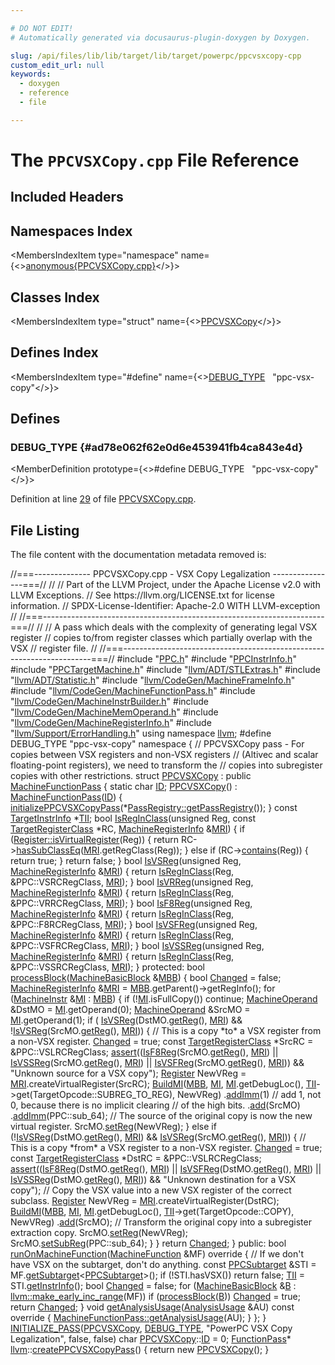 ```yaml
---

# DO NOT EDIT!
# Automatically generated via docusaurus-plugin-doxygen by Doxygen.

slug: /api/files/lib/lib/target/lib/target/powerpc/ppcvsxcopy-cpp
custom_edit_url: null
keywords:
  - doxygen
  - reference
  - file

---
```





# The `PPCVSXCopy.cpp` File Reference

<DoxygenPage pluginConfig={pluginConfig}>



## Included Headers

<IncludesList>
<IncludesListItem
  filePath="PPC.h"
  permalink="/docs/api/files/lib/lib/target/lib/target/powerpc/ppc-h"
  isLocal="true" />
<IncludesListItem
  filePath="PPCInstrInfo.h"
  permalink="/docs/api/files/lib/lib/target/lib/target/powerpc/ppcinstrinfo-h"
  isLocal="true" />
<IncludesListItem
  filePath="PPCTargetMachine.h"
  permalink="/docs/api/files/lib/lib/target/lib/target/powerpc/ppctargetmachine-h"
  isLocal="true" />
<IncludesListItem
  filePath="llvm/ADT/STLExtras.h"
  permalink="/docs/api/files/include/include/llvm/include/llvm/adt/stlextras-h"
  isLocal="true" />
<IncludesListItem
  filePath="llvm/ADT/Statistic.h"
  permalink="/docs/api/files/include/include/llvm/include/llvm/adt/statistic-h"
  isLocal="true" />
<IncludesListItem
  filePath="llvm/CodeGen/MachineFrameInfo.h"
  permalink="/docs/api/files/include/include/llvm/include/llvm/codegen/machineframeinfo-h"
  isLocal="true" />
<IncludesListItem
  filePath="llvm/CodeGen/MachineFunctionPass.h"
  permalink="/docs/api/files/include/include/llvm/include/llvm/codegen/machinefunctionpass-h"
  isLocal="true" />
<IncludesListItem
  filePath="llvm/CodeGen/MachineInstrBuilder.h"
  permalink="/docs/api/files/include/include/llvm/include/llvm/codegen/machineinstrbuilder-h"
  isLocal="true" />
<IncludesListItem
  filePath="llvm/CodeGen/MachineMemOperand.h"
  permalink="/docs/api/files/include/include/llvm/include/llvm/codegen/machinememoperand-h"
  isLocal="true" />
<IncludesListItem
  filePath="llvm/CodeGen/MachineRegisterInfo.h"
  permalink="/docs/api/files/include/include/llvm/include/llvm/codegen/machineregisterinfo-h"
  isLocal="true" />
<IncludesListItem
  filePath="llvm/Support/ErrorHandling.h"
  permalink="/docs/api/files/include/include/llvm/include/llvm/support/errorhandling-h"
  isLocal="true" />
</IncludesList>

## Namespaces Index

<MembersIndex>

<MembersIndexItem
  type="namespace"
  name={<><a href="/docs/api/namespaces/anonymous-ppcvsxcopy-cpp-">anonymous&#123;PPCVSXCopy.cpp&#125;</a></>}>
</MembersIndexItem>

</MembersIndex>

## Classes Index

<MembersIndex>

<MembersIndexItem
  type="struct"
  name={<><a href="/docs/api/structs/anonymous-namespace-ppcvsxcopy-cpp-/ppcvsxcopy">PPCVSXCopy</a></>}>
</MembersIndexItem>

</MembersIndex>

## Defines Index

<MembersIndex>

<MembersIndexItem
  type="#define"
  name={<><a href="#ad78e062f62e0d6e453941fb4ca843e4d">DEBUG&#95;TYPE</a>&nbsp;&nbsp;&nbsp;&quot;ppc-vsx-copy&quot;</>}>
</MembersIndexItem>

</MembersIndex>


<SectionDefinition>

## Defines

### DEBUG&#95;TYPE {#ad78e062f62e0d6e453941fb4ca843e4d}

<MemberDefinition
  prototype={<>#define DEBUG&#95;TYPE&nbsp;&nbsp;&nbsp;&quot;ppc-vsx-copy&quot;</>}>

Definition at line <a href="#l00029">29</a> of file <a href="/docs/api/files/lib/lib/target/lib/target/powerpc/ppcvsxcopy-cpp">PPCVSXCopy.cpp</a>.
</MemberDefinition>

</SectionDefinition>

## File Listing

The file content with the documentation metadata removed is:

<ProgramListing>

<Link id="l00001" /><CodeLine lineNumber="1"><span class="doxyHighlightComment">//===-------------- PPCVSXCopy.cpp - VSX Copy Legalization ----------------===//</span></CodeLine>
<Link id="l00002" /><CodeLine lineNumber="2"><span class="doxyHighlightComment">//</span></CodeLine>
<Link id="l00003" /><CodeLine lineNumber="3"><span class="doxyHighlightComment">// Part of the LLVM Project, under the Apache License v2.0 with LLVM Exceptions.</span></CodeLine>
<Link id="l00004" /><CodeLine lineNumber="4"><span class="doxyHighlightComment">// See https://llvm.org/LICENSE.txt for license information.</span></CodeLine>
<Link id="l00005" /><CodeLine lineNumber="5"><span class="doxyHighlightComment">// SPDX-License-Identifier: Apache-2.0 WITH LLVM-exception</span></CodeLine>
<Link id="l00006" /><CodeLine lineNumber="6"><span class="doxyHighlightComment">//</span></CodeLine>
<Link id="l00007" /><CodeLine lineNumber="7"><span class="doxyHighlightComment">//===----------------------------------------------------------------------===//</span></CodeLine>
<Link id="l00008" /><CodeLine lineNumber="8"><span class="doxyHighlightComment">//</span></CodeLine>
<Link id="l00009" /><CodeLine lineNumber="9"><span class="doxyHighlightComment">// A pass which deals with the complexity of generating legal VSX register</span></CodeLine>
<Link id="l00010" /><CodeLine lineNumber="10"><span class="doxyHighlightComment">// copies to/from register classes which partially overlap with the VSX</span></CodeLine>
<Link id="l00011" /><CodeLine lineNumber="11"><span class="doxyHighlightComment">// register file.</span></CodeLine>
<Link id="l00012" /><CodeLine lineNumber="12"><span class="doxyHighlightComment">//</span></CodeLine>
<Link id="l00013" /><CodeLine lineNumber="13"><span class="doxyHighlightComment">//===----------------------------------------------------------------------===//</span></CodeLine>
<Link id="l00014" /><CodeLine lineNumber="14"></CodeLine>
<Link id="l00015" /><CodeLine lineNumber="15"><span class="doxyHighlightPreprocessor">#include &quot;<a href="/docs/api/files/lib/lib/target/lib/target/powerpc/ppc-h">PPC.h</a>&quot;</span></CodeLine>
<Link id="l00016" /><CodeLine lineNumber="16"><span class="doxyHighlightPreprocessor">#include &quot;<a href="/docs/api/files/lib/lib/target/lib/target/powerpc/ppcinstrinfo-h">PPCInstrInfo.h</a>&quot;</span></CodeLine>
<Link id="l00017" /><CodeLine lineNumber="17"><span class="doxyHighlightPreprocessor">#include &quot;<a href="/docs/api/files/lib/lib/target/lib/target/powerpc/ppctargetmachine-h">PPCTargetMachine.h</a>&quot;</span></CodeLine>
<Link id="l00018" /><CodeLine lineNumber="18"><span class="doxyHighlightPreprocessor">#include &quot;<a href="/docs/api/files/include/include/llvm/include/llvm/adt/stlextras-h">llvm/ADT/STLExtras.h</a>&quot;</span></CodeLine>
<Link id="l00019" /><CodeLine lineNumber="19"><span class="doxyHighlightPreprocessor">#include &quot;<a href="/docs/api/files/include/include/llvm/include/llvm/adt/statistic-h">llvm/ADT/Statistic.h</a>&quot;</span></CodeLine>
<Link id="l00020" /><CodeLine lineNumber="20"><span class="doxyHighlightPreprocessor">#include &quot;<a href="/docs/api/files/include/include/llvm/include/llvm/codegen/machineframeinfo-h">llvm/CodeGen/MachineFrameInfo.h</a>&quot;</span></CodeLine>
<Link id="l00021" /><CodeLine lineNumber="21"><span class="doxyHighlightPreprocessor">#include &quot;<a href="/docs/api/files/include/include/llvm/include/llvm/codegen/machinefunctionpass-h">llvm/CodeGen/MachineFunctionPass.h</a>&quot;</span></CodeLine>
<Link id="l00022" /><CodeLine lineNumber="22"><span class="doxyHighlightPreprocessor">#include &quot;<a href="/docs/api/files/include/include/llvm/include/llvm/codegen/machineinstrbuilder-h">llvm/CodeGen/MachineInstrBuilder.h</a>&quot;</span></CodeLine>
<Link id="l00023" /><CodeLine lineNumber="23"><span class="doxyHighlightPreprocessor">#include &quot;<a href="/docs/api/files/include/include/llvm/include/llvm/codegen/machinememoperand-h">llvm/CodeGen/MachineMemOperand.h</a>&quot;</span></CodeLine>
<Link id="l00024" /><CodeLine lineNumber="24"><span class="doxyHighlightPreprocessor">#include &quot;<a href="/docs/api/files/include/include/llvm/include/llvm/codegen/machineregisterinfo-h">llvm/CodeGen/MachineRegisterInfo.h</a>&quot;</span></CodeLine>
<Link id="l00025" /><CodeLine lineNumber="25"><span class="doxyHighlightPreprocessor">#include &quot;<a href="/docs/api/files/include/include/llvm/include/llvm/support/errorhandling-h">llvm/Support/ErrorHandling.h</a>&quot;</span></CodeLine>
<Link id="l00026" /><CodeLine lineNumber="26"></CodeLine>
<Link id="l00027" /><CodeLine lineNumber="27"><span class="doxyHighlightKeyword">using namespace </span><span class="doxyHighlight"><a href="/docs/api/namespaces/llvm">llvm</a>;</span></CodeLine>
<Link id="l00028" /><CodeLine lineNumber="28"></CodeLine>
<Link id="l00029" /><CodeLine lineNumber="29" lineLink="#ad78e062f62e0d6e453941fb4ca843e4d"><span class="doxyHighlightPreprocessor">#define DEBUG&#95;TYPE &quot;ppc-vsx-copy&quot;</span></CodeLine>
<Link id="l00030" /><CodeLine lineNumber="30"></CodeLine>
<Link id="l00031" /><CodeLine lineNumber="31" lineLink="/docs/api/namespaces/anonymous-ppcvsxcopy-cpp-"><span class="doxyHighlightKeyword">namespace </span><span class="doxyHighlight">&#123;</span></CodeLine>
<Link id="l00032" /><CodeLine lineNumber="32"><span class="doxyHighlight">  </span><span class="doxyHighlightComment">// PPCVSXCopy pass - For copies between VSX registers and non-VSX registers</span></CodeLine>
<Link id="l00033" /><CodeLine lineNumber="33"><span class="doxyHighlight">  </span><span class="doxyHighlightComment">// (Altivec and scalar floating-point registers), we need to transform the</span></CodeLine>
<Link id="l00034" /><CodeLine lineNumber="34"><span class="doxyHighlight">  </span><span class="doxyHighlightComment">// copies into subregister copies with other restrictions.</span></CodeLine>
<Link id="l00035" /><CodeLine lineNumber="35" lineLink="/docs/api/structs/anonymous-namespace-ppcvsxcopy-cpp-/ppcvsxcopy"><span class="doxyHighlight">  </span><span class="doxyHighlightKeyword">struct </span><span class="doxyHighlight"><a href="/docs/api/structs/anonymous-namespace-ppcvsxcopy-cpp-/ppcvsxcopy/#af4362a7da28f6b430385218f2a76567b">PPCVSXCopy</a> : </span><span class="doxyHighlightKeyword">public</span><span class="doxyHighlight"> <a href="/docs/api/classes/llvm/machinefunctionpass/#a29c81d2386f4a727c6d33413807530c8">MachineFunctionPass</a> &#123;</span></CodeLine>
<Link id="l00036" /><CodeLine lineNumber="36" lineLink="/docs/api/structs/anonymous-namespace-ppcvsxcopy-cpp-/ppcvsxcopy/#a2044d4cbcbf6ac9d03293f3617f99787"><span class="doxyHighlight">    </span><span class="doxyHighlightKeyword">static</span><span class="doxyHighlight"> </span><span class="doxyHighlightKeywordType">char</span><span class="doxyHighlight"> <a href="/docs/api/structs/anonymous-namespace-ppcvsxcopy-cpp-/ppcvsxcopy/#a2044d4cbcbf6ac9d03293f3617f99787">ID</a>;</span></CodeLine>
<Link id="l00037" /><CodeLine lineNumber="37" lineLink="/docs/api/structs/anonymous-namespace-ppcvsxcopy-cpp-/ppcvsxcopy/#af4362a7da28f6b430385218f2a76567b"><span class="doxyHighlight">    <a href="/docs/api/structs/anonymous-namespace-ppcvsxcopy-cpp-/ppcvsxcopy/#af4362a7da28f6b430385218f2a76567b">PPCVSXCopy</a>() : <a href="/docs/api/classes/llvm/machinefunctionpass/#a29c81d2386f4a727c6d33413807530c8">MachineFunctionPass</a>(<a href="/docs/api/structs/anonymous-namespace-ppcvsxcopy-cpp-/ppcvsxcopy/#a2044d4cbcbf6ac9d03293f3617f99787">ID</a>) &#123;</span></CodeLine>
<Link id="l00038" /><CodeLine lineNumber="38"><span class="doxyHighlight">      <a href="/docs/api/namespaces/llvm/#a66e9cce72c789661f7779af3a8bd9b55">initializePPCVSXCopyPass</a>(&#42;<a href="/docs/api/classes/llvm/passregistry/#a05a729900b76c89e808c6c3094921b2f">PassRegistry::getPassRegistry</a>());</span></CodeLine>
<Link id="l00039" /><CodeLine lineNumber="39"><span class="doxyHighlight">    &#125;</span></CodeLine>
<Link id="l00040" /><CodeLine lineNumber="40"></CodeLine>
<Link id="l00041" /><CodeLine lineNumber="41" lineLink="/docs/api/structs/anonymous-namespace-ppcvsxcopy-cpp-/ppcvsxcopy/#ae1e4bc588504cd5f570445fa5656bb63"><span class="doxyHighlight">    </span><span class="doxyHighlightKeyword">const</span><span class="doxyHighlight"> <a href="/docs/api/classes/llvm/targetinstrinfo">TargetInstrInfo</a> &#42;<a href="/docs/api/structs/anonymous-namespace-ppcvsxcopy-cpp-/ppcvsxcopy/#ae1e4bc588504cd5f570445fa5656bb63">TII</a>;</span></CodeLine>
<Link id="l00042" /><CodeLine lineNumber="42"></CodeLine>
<Link id="l00043" /><CodeLine lineNumber="43" lineLink="/docs/api/structs/anonymous-namespace-ppcvsxcopy-cpp-/ppcvsxcopy/#a32193820add51ccf1ce4a89b83ea3cc8"><span class="doxyHighlight">    </span><span class="doxyHighlightKeywordType">bool</span><span class="doxyHighlight"> <a href="/docs/api/structs/anonymous-namespace-ppcvsxcopy-cpp-/ppcvsxcopy/#a32193820add51ccf1ce4a89b83ea3cc8">IsRegInClass</a>(</span><span class="doxyHighlightKeywordType">unsigned</span><span class="doxyHighlight"> Reg, </span><span class="doxyHighlightKeyword">const</span><span class="doxyHighlight"> <a href="/docs/api/classes/llvm/targetregisterclass">TargetRegisterClass</a> &#42;RC,</span></CodeLine>
<Link id="l00044" /><CodeLine lineNumber="44"><span class="doxyHighlight">                      <a href="/docs/api/classes/llvm/machineregisterinfo">MachineRegisterInfo</a> &amp;<a href="/docs/api/files/lib/lib/target/lib/target/aarch64/aarch64advsimdscalarpass-cpp/#aacd2ab195054a3e6a74bfbb9d5d571c8">MRI</a>) &#123;</span></CodeLine>
<Link id="l00045" /><CodeLine lineNumber="45"><span class="doxyHighlight">      </span><span class="doxyHighlightKeywordFlow">if</span><span class="doxyHighlight"> (<a href="/docs/api/classes/llvm/register/#ac6bf744f357352cde7578931007c0b6f">Register::isVirtualRegister</a>(Reg)) &#123;</span></CodeLine>
<Link id="l00046" /><CodeLine lineNumber="46"><span class="doxyHighlight">        </span><span class="doxyHighlightKeywordFlow">return</span><span class="doxyHighlight"> RC-&gt;<a href="/docs/api/classes/llvm/targetregisterclass/#a8ea8ce186fc4a70ad542e74d015d84ed">hasSubClassEq</a>(<a href="/docs/api/files/lib/lib/target/lib/target/aarch64/aarch64advsimdscalarpass-cpp/#aacd2ab195054a3e6a74bfbb9d5d571c8">MRI</a>.getRegClass(Reg));</span></CodeLine>
<Link id="l00047" /><CodeLine lineNumber="47"><span class="doxyHighlight">      &#125; </span><span class="doxyHighlightKeywordFlow">else</span><span class="doxyHighlight"> </span><span class="doxyHighlightKeywordFlow">if</span><span class="doxyHighlight"> (RC-&gt;<a href="/docs/api/classes/llvm/targetregisterclass/#a60b6974966381f08079722f2258a0039">contains</a>(Reg)) &#123;</span></CodeLine>
<Link id="l00048" /><CodeLine lineNumber="48"><span class="doxyHighlight">        </span><span class="doxyHighlightKeywordFlow">return</span><span class="doxyHighlight"> </span><span class="doxyHighlightKeyword">true</span><span class="doxyHighlight">;</span></CodeLine>
<Link id="l00049" /><CodeLine lineNumber="49"><span class="doxyHighlight">      &#125;</span></CodeLine>
<Link id="l00050" /><CodeLine lineNumber="50"></CodeLine>
<Link id="l00051" /><CodeLine lineNumber="51"><span class="doxyHighlight">      </span><span class="doxyHighlightKeywordFlow">return</span><span class="doxyHighlight"> </span><span class="doxyHighlightKeyword">false</span><span class="doxyHighlight">;</span></CodeLine>
<Link id="l00052" /><CodeLine lineNumber="52"><span class="doxyHighlight">    &#125;</span></CodeLine>
<Link id="l00053" /><CodeLine lineNumber="53"></CodeLine>
<Link id="l00054" /><CodeLine lineNumber="54" lineLink="/docs/api/structs/anonymous-namespace-ppcvsxcopy-cpp-/ppcvsxcopy/#a33c1dc7ce18c86fe64ff683247868953"><span class="doxyHighlight">    </span><span class="doxyHighlightKeywordType">bool</span><span class="doxyHighlight"> <a href="/docs/api/structs/anonymous-namespace-ppcvsxcopy-cpp-/ppcvsxcopy/#a33c1dc7ce18c86fe64ff683247868953">IsVSReg</a>(</span><span class="doxyHighlightKeywordType">unsigned</span><span class="doxyHighlight"> Reg, <a href="/docs/api/classes/llvm/machineregisterinfo">MachineRegisterInfo</a> &amp;<a href="/docs/api/files/lib/lib/target/lib/target/aarch64/aarch64advsimdscalarpass-cpp/#aacd2ab195054a3e6a74bfbb9d5d571c8">MRI</a>) &#123;</span></CodeLine>
<Link id="l00055" /><CodeLine lineNumber="55"><span class="doxyHighlight">      </span><span class="doxyHighlightKeywordFlow">return</span><span class="doxyHighlight"> <a href="/docs/api/structs/anonymous-namespace-ppcvsxcopy-cpp-/ppcvsxcopy/#a32193820add51ccf1ce4a89b83ea3cc8">IsRegInClass</a>(Reg, &amp;PPC::VSRCRegClass, <a href="/docs/api/files/lib/lib/target/lib/target/aarch64/aarch64advsimdscalarpass-cpp/#aacd2ab195054a3e6a74bfbb9d5d571c8">MRI</a>);</span></CodeLine>
<Link id="l00056" /><CodeLine lineNumber="56"><span class="doxyHighlight">    &#125;</span></CodeLine>
<Link id="l00057" /><CodeLine lineNumber="57"></CodeLine>
<Link id="l00058" /><CodeLine lineNumber="58" lineLink="/docs/api/structs/anonymous-namespace-ppcvsxcopy-cpp-/ppcvsxcopy/#a63ba600d2045ab5d8f0549b9466e60ec"><span class="doxyHighlight">    </span><span class="doxyHighlightKeywordType">bool</span><span class="doxyHighlight"> <a href="/docs/api/structs/anonymous-namespace-ppcvsxcopy-cpp-/ppcvsxcopy/#a63ba600d2045ab5d8f0549b9466e60ec">IsVRReg</a>(</span><span class="doxyHighlightKeywordType">unsigned</span><span class="doxyHighlight"> Reg, <a href="/docs/api/classes/llvm/machineregisterinfo">MachineRegisterInfo</a> &amp;<a href="/docs/api/files/lib/lib/target/lib/target/aarch64/aarch64advsimdscalarpass-cpp/#aacd2ab195054a3e6a74bfbb9d5d571c8">MRI</a>) &#123;</span></CodeLine>
<Link id="l00059" /><CodeLine lineNumber="59"><span class="doxyHighlight">      </span><span class="doxyHighlightKeywordFlow">return</span><span class="doxyHighlight"> <a href="/docs/api/structs/anonymous-namespace-ppcvsxcopy-cpp-/ppcvsxcopy/#a32193820add51ccf1ce4a89b83ea3cc8">IsRegInClass</a>(Reg, &amp;PPC::VRRCRegClass, <a href="/docs/api/files/lib/lib/target/lib/target/aarch64/aarch64advsimdscalarpass-cpp/#aacd2ab195054a3e6a74bfbb9d5d571c8">MRI</a>);</span></CodeLine>
<Link id="l00060" /><CodeLine lineNumber="60"><span class="doxyHighlight">    &#125;</span></CodeLine>
<Link id="l00061" /><CodeLine lineNumber="61"></CodeLine>
<Link id="l00062" /><CodeLine lineNumber="62" lineLink="/docs/api/structs/anonymous-namespace-ppcvsxcopy-cpp-/ppcvsxcopy/#a11f70483ae0c955ceebba64f645cbdc0"><span class="doxyHighlight">    </span><span class="doxyHighlightKeywordType">bool</span><span class="doxyHighlight"> <a href="/docs/api/structs/anonymous-namespace-ppcvsxcopy-cpp-/ppcvsxcopy/#a11f70483ae0c955ceebba64f645cbdc0">IsF8Reg</a>(</span><span class="doxyHighlightKeywordType">unsigned</span><span class="doxyHighlight"> Reg, <a href="/docs/api/classes/llvm/machineregisterinfo">MachineRegisterInfo</a> &amp;<a href="/docs/api/files/lib/lib/target/lib/target/aarch64/aarch64advsimdscalarpass-cpp/#aacd2ab195054a3e6a74bfbb9d5d571c8">MRI</a>) &#123;</span></CodeLine>
<Link id="l00063" /><CodeLine lineNumber="63"><span class="doxyHighlight">      </span><span class="doxyHighlightKeywordFlow">return</span><span class="doxyHighlight"> <a href="/docs/api/structs/anonymous-namespace-ppcvsxcopy-cpp-/ppcvsxcopy/#a32193820add51ccf1ce4a89b83ea3cc8">IsRegInClass</a>(Reg, &amp;PPC::F8RCRegClass, <a href="/docs/api/files/lib/lib/target/lib/target/aarch64/aarch64advsimdscalarpass-cpp/#aacd2ab195054a3e6a74bfbb9d5d571c8">MRI</a>);</span></CodeLine>
<Link id="l00064" /><CodeLine lineNumber="64"><span class="doxyHighlight">    &#125;</span></CodeLine>
<Link id="l00065" /><CodeLine lineNumber="65"></CodeLine>
<Link id="l00066" /><CodeLine lineNumber="66" lineLink="/docs/api/structs/anonymous-namespace-ppcvsxcopy-cpp-/ppcvsxcopy/#a972caccb154c9933be4d5bbd1aab9fbe"><span class="doxyHighlight">    </span><span class="doxyHighlightKeywordType">bool</span><span class="doxyHighlight"> <a href="/docs/api/structs/anonymous-namespace-ppcvsxcopy-cpp-/ppcvsxcopy/#a972caccb154c9933be4d5bbd1aab9fbe">IsVSFReg</a>(</span><span class="doxyHighlightKeywordType">unsigned</span><span class="doxyHighlight"> Reg, <a href="/docs/api/classes/llvm/machineregisterinfo">MachineRegisterInfo</a> &amp;<a href="/docs/api/files/lib/lib/target/lib/target/aarch64/aarch64advsimdscalarpass-cpp/#aacd2ab195054a3e6a74bfbb9d5d571c8">MRI</a>) &#123;</span></CodeLine>
<Link id="l00067" /><CodeLine lineNumber="67"><span class="doxyHighlight">      </span><span class="doxyHighlightKeywordFlow">return</span><span class="doxyHighlight"> <a href="/docs/api/structs/anonymous-namespace-ppcvsxcopy-cpp-/ppcvsxcopy/#a32193820add51ccf1ce4a89b83ea3cc8">IsRegInClass</a>(Reg, &amp;PPC::VSFRCRegClass, <a href="/docs/api/files/lib/lib/target/lib/target/aarch64/aarch64advsimdscalarpass-cpp/#aacd2ab195054a3e6a74bfbb9d5d571c8">MRI</a>);</span></CodeLine>
<Link id="l00068" /><CodeLine lineNumber="68"><span class="doxyHighlight">    &#125;</span></CodeLine>
<Link id="l00069" /><CodeLine lineNumber="69"></CodeLine>
<Link id="l00070" /><CodeLine lineNumber="70" lineLink="/docs/api/structs/anonymous-namespace-ppcvsxcopy-cpp-/ppcvsxcopy/#ab171a6be789d131d2079eb63f2715e2d"><span class="doxyHighlight">    </span><span class="doxyHighlightKeywordType">bool</span><span class="doxyHighlight"> <a href="/docs/api/structs/anonymous-namespace-ppcvsxcopy-cpp-/ppcvsxcopy/#ab171a6be789d131d2079eb63f2715e2d">IsVSSReg</a>(</span><span class="doxyHighlightKeywordType">unsigned</span><span class="doxyHighlight"> Reg, <a href="/docs/api/classes/llvm/machineregisterinfo">MachineRegisterInfo</a> &amp;<a href="/docs/api/files/lib/lib/target/lib/target/aarch64/aarch64advsimdscalarpass-cpp/#aacd2ab195054a3e6a74bfbb9d5d571c8">MRI</a>) &#123;</span></CodeLine>
<Link id="l00071" /><CodeLine lineNumber="71"><span class="doxyHighlight">      </span><span class="doxyHighlightKeywordFlow">return</span><span class="doxyHighlight"> <a href="/docs/api/structs/anonymous-namespace-ppcvsxcopy-cpp-/ppcvsxcopy/#a32193820add51ccf1ce4a89b83ea3cc8">IsRegInClass</a>(Reg, &amp;PPC::VSSRCRegClass, <a href="/docs/api/files/lib/lib/target/lib/target/aarch64/aarch64advsimdscalarpass-cpp/#aacd2ab195054a3e6a74bfbb9d5d571c8">MRI</a>);</span></CodeLine>
<Link id="l00072" /><CodeLine lineNumber="72"><span class="doxyHighlight">    &#125;</span></CodeLine>
<Link id="l00073" /><CodeLine lineNumber="73"></CodeLine>
<Link id="l00074" /><CodeLine lineNumber="74"><span class="doxyHighlightKeyword">protected</span><span class="doxyHighlight">:</span></CodeLine>
<Link id="l00075" /><CodeLine lineNumber="75" lineLink="/docs/api/structs/anonymous-namespace-ppcvsxcopy-cpp-/ppcvsxcopy/#a83cbf55cc29b8e364bc11d81165caaed"><span class="doxyHighlight">    </span><span class="doxyHighlightKeywordType">bool</span><span class="doxyHighlight"> <a href="/docs/api/structs/anonymous-namespace-ppcvsxcopy-cpp-/ppcvsxcopy/#a83cbf55cc29b8e364bc11d81165caaed">processBlock</a>(<a href="/docs/api/classes/llvm/machinebasicblock">MachineBasicBlock</a> &amp;<a href="/docs/api/files/lib/lib/target/lib/target/arm/armslshardening-cpp/#a5958512eae2979bd2eb383977996a600">MBB</a>) &#123;</span></CodeLine>
<Link id="l00076" /><CodeLine lineNumber="76"><span class="doxyHighlight">      </span><span class="doxyHighlightKeywordType">bool</span><span class="doxyHighlight"> <a href="/docs/api/groups/arcopt/#gaa57b1a4e6a1c79233913139635169cf1">Changed</a> = </span><span class="doxyHighlightKeyword">false</span><span class="doxyHighlight">;</span></CodeLine>
<Link id="l00077" /><CodeLine lineNumber="77"></CodeLine>
<Link id="l00078" /><CodeLine lineNumber="78"><span class="doxyHighlight">      <a href="/docs/api/classes/llvm/machineregisterinfo">MachineRegisterInfo</a> &amp;<a href="/docs/api/files/lib/lib/target/lib/target/aarch64/aarch64advsimdscalarpass-cpp/#aacd2ab195054a3e6a74bfbb9d5d571c8">MRI</a> = <a href="/docs/api/files/lib/lib/target/lib/target/arm/armslshardening-cpp/#a5958512eae2979bd2eb383977996a600">MBB</a>.getParent()-&gt;getRegInfo();</span></CodeLine>
<Link id="l00079" /><CodeLine lineNumber="79"><span class="doxyHighlight">      </span><span class="doxyHighlightKeywordFlow">for</span><span class="doxyHighlight"> (<a href="/docs/api/classes/llvm/machineinstr">MachineInstr</a> &amp;<a href="/docs/api/files/lib/lib/codegen/lib/codegen/globalisel/irtranslator-cpp/#abe44dfdea65b4f7e11e0a608ab708b76">MI</a> : <a href="/docs/api/files/lib/lib/target/lib/target/arm/armslshardening-cpp/#a5958512eae2979bd2eb383977996a600">MBB</a>) &#123;</span></CodeLine>
<Link id="l00080" /><CodeLine lineNumber="80"><span class="doxyHighlight">        </span><span class="doxyHighlightKeywordFlow">if</span><span class="doxyHighlight"> (!<a href="/docs/api/files/lib/lib/codegen/lib/codegen/globalisel/irtranslator-cpp/#abe44dfdea65b4f7e11e0a608ab708b76">MI</a>.isFullCopy())</span></CodeLine>
<Link id="l00081" /><CodeLine lineNumber="81"><span class="doxyHighlight">          </span><span class="doxyHighlightKeywordFlow">continue</span><span class="doxyHighlight">;</span></CodeLine>
<Link id="l00082" /><CodeLine lineNumber="82"></CodeLine>
<Link id="l00083" /><CodeLine lineNumber="83"><span class="doxyHighlight">        <a href="/docs/api/classes/llvm/machineoperand">MachineOperand</a> &amp;DstMO = <a href="/docs/api/files/lib/lib/codegen/lib/codegen/globalisel/irtranslator-cpp/#abe44dfdea65b4f7e11e0a608ab708b76">MI</a>.getOperand(0);</span></CodeLine>
<Link id="l00084" /><CodeLine lineNumber="84"><span class="doxyHighlight">        <a href="/docs/api/classes/llvm/machineoperand">MachineOperand</a> &amp;SrcMO = <a href="/docs/api/files/lib/lib/codegen/lib/codegen/globalisel/irtranslator-cpp/#abe44dfdea65b4f7e11e0a608ab708b76">MI</a>.getOperand(1);</span></CodeLine>
<Link id="l00085" /><CodeLine lineNumber="85"></CodeLine>
<Link id="l00086" /><CodeLine lineNumber="86"><span class="doxyHighlight">        </span><span class="doxyHighlightKeywordFlow">if</span><span class="doxyHighlight"> ( <a href="/docs/api/structs/anonymous-namespace-ppcvsxcopy-cpp-/ppcvsxcopy/#a33c1dc7ce18c86fe64ff683247868953">IsVSReg</a>(DstMO.<a href="/docs/api/classes/llvm/machineoperand/#ac0035d7c1c860501c877c20e6e93297b">getReg</a>(), <a href="/docs/api/files/lib/lib/target/lib/target/aarch64/aarch64advsimdscalarpass-cpp/#aacd2ab195054a3e6a74bfbb9d5d571c8">MRI</a>) &amp;&amp;</span></CodeLine>
<Link id="l00087" /><CodeLine lineNumber="87"><span class="doxyHighlight">            !<a href="/docs/api/structs/anonymous-namespace-ppcvsxcopy-cpp-/ppcvsxcopy/#a33c1dc7ce18c86fe64ff683247868953">IsVSReg</a>(SrcMO.<a href="/docs/api/classes/llvm/machineoperand/#ac0035d7c1c860501c877c20e6e93297b">getReg</a>(), <a href="/docs/api/files/lib/lib/target/lib/target/aarch64/aarch64advsimdscalarpass-cpp/#aacd2ab195054a3e6a74bfbb9d5d571c8">MRI</a>)) &#123;</span></CodeLine>
<Link id="l00088" /><CodeLine lineNumber="88"><span class="doxyHighlight">          </span><span class="doxyHighlightComment">// This is a copy &#42;to&#42; a VSX register from a non-VSX register.</span></CodeLine>
<Link id="l00089" /><CodeLine lineNumber="89"><span class="doxyHighlight">          <a href="/docs/api/groups/arcopt/#gaa57b1a4e6a1c79233913139635169cf1">Changed</a> = </span><span class="doxyHighlightKeyword">true</span><span class="doxyHighlight">;</span></CodeLine>
<Link id="l00090" /><CodeLine lineNumber="90"></CodeLine>
<Link id="l00091" /><CodeLine lineNumber="91"><span class="doxyHighlight">          </span><span class="doxyHighlightKeyword">const</span><span class="doxyHighlight"> <a href="/docs/api/classes/llvm/targetregisterclass">TargetRegisterClass</a> &#42;SrcRC = &amp;PPC::VSLRCRegClass;</span></CodeLine>
<Link id="l00092" /><CodeLine lineNumber="92"><span class="doxyHighlight">          <a href="/docs/api/files/lib/lib/target/lib/target/amdgpu/silowercontrolflow-cpp/#a4868c5d81c5ccc98c47aeab6244346a0">assert</a>((<a href="/docs/api/structs/anonymous-namespace-ppcvsxcopy-cpp-/ppcvsxcopy/#a11f70483ae0c955ceebba64f645cbdc0">IsF8Reg</a>(SrcMO.<a href="/docs/api/classes/llvm/machineoperand/#ac0035d7c1c860501c877c20e6e93297b">getReg</a>(), <a href="/docs/api/files/lib/lib/target/lib/target/aarch64/aarch64advsimdscalarpass-cpp/#aacd2ab195054a3e6a74bfbb9d5d571c8">MRI</a>) ||</span></CodeLine>
<Link id="l00093" /><CodeLine lineNumber="93"><span class="doxyHighlight">                  <a href="/docs/api/structs/anonymous-namespace-ppcvsxcopy-cpp-/ppcvsxcopy/#ab171a6be789d131d2079eb63f2715e2d">IsVSSReg</a>(SrcMO.<a href="/docs/api/classes/llvm/machineoperand/#ac0035d7c1c860501c877c20e6e93297b">getReg</a>(), <a href="/docs/api/files/lib/lib/target/lib/target/aarch64/aarch64advsimdscalarpass-cpp/#aacd2ab195054a3e6a74bfbb9d5d571c8">MRI</a>) ||</span></CodeLine>
<Link id="l00094" /><CodeLine lineNumber="94"><span class="doxyHighlight">                  <a href="/docs/api/structs/anonymous-namespace-ppcvsxcopy-cpp-/ppcvsxcopy/#a972caccb154c9933be4d5bbd1aab9fbe">IsVSFReg</a>(SrcMO.<a href="/docs/api/classes/llvm/machineoperand/#ac0035d7c1c860501c877c20e6e93297b">getReg</a>(), <a href="/docs/api/files/lib/lib/target/lib/target/aarch64/aarch64advsimdscalarpass-cpp/#aacd2ab195054a3e6a74bfbb9d5d571c8">MRI</a>)) &amp;&amp;</span></CodeLine>
<Link id="l00095" /><CodeLine lineNumber="95"><span class="doxyHighlight">                 </span><span class="doxyHighlightStringLiteral">&quot;Unknown source for a VSX copy&quot;</span><span class="doxyHighlight">);</span></CodeLine>
<Link id="l00096" /><CodeLine lineNumber="96"></CodeLine>
<Link id="l00097" /><CodeLine lineNumber="97"><span class="doxyHighlight">          <a href="/docs/api/classes/llvm/register">Register</a> NewVReg = <a href="/docs/api/files/lib/lib/target/lib/target/aarch64/aarch64advsimdscalarpass-cpp/#aacd2ab195054a3e6a74bfbb9d5d571c8">MRI</a>.createVirtualRegister(SrcRC);</span></CodeLine>
<Link id="l00098" /><CodeLine lineNumber="98"><span class="doxyHighlight">          <a href="/docs/api/namespaces/llvm/#a17e04afcf0c5efeb0eb6a9a45287b5e4">BuildMI</a>(<a href="/docs/api/files/lib/lib/target/lib/target/arm/armslshardening-cpp/#a5958512eae2979bd2eb383977996a600">MBB</a>, <a href="/docs/api/files/lib/lib/codegen/lib/codegen/globalisel/irtranslator-cpp/#abe44dfdea65b4f7e11e0a608ab708b76">MI</a>, <a href="/docs/api/files/lib/lib/codegen/lib/codegen/globalisel/irtranslator-cpp/#abe44dfdea65b4f7e11e0a608ab708b76">MI</a>.getDebugLoc(),</span></CodeLine>
<Link id="l00099" /><CodeLine lineNumber="99"><span class="doxyHighlight">                  <a href="/docs/api/structs/anonymous-namespace-ppcvsxcopy-cpp-/ppcvsxcopy/#ae1e4bc588504cd5f570445fa5656bb63">TII</a>-&gt;get(TargetOpcode::SUBREG&#95;TO&#95;REG), NewVReg)</span></CodeLine>
<Link id="l00100" /><CodeLine lineNumber="100"><span class="doxyHighlight">              .<a href="/docs/api/classes/llvm/machineinstrbuilder/#a6c1f959947905135c7dd215b64957654">addImm</a>(1) </span><span class="doxyHighlightComment">// add 1, not 0, because there is no implicit clearing</span></CodeLine>
<Link id="l00101" /><CodeLine lineNumber="101"><span class="doxyHighlight">                         </span><span class="doxyHighlightComment">// of the high bits.</span></CodeLine>
<Link id="l00102" /><CodeLine lineNumber="102"><span class="doxyHighlight">              .<a href="/docs/api/classes/llvm/machineinstrbuilder/#a713eab58694282971c413a0d6de5975c">add</a>(SrcMO)</span></CodeLine>
<Link id="l00103" /><CodeLine lineNumber="103"><span class="doxyHighlight">              .<a href="/docs/api/classes/llvm/machineinstrbuilder/#a6c1f959947905135c7dd215b64957654">addImm</a>(PPC::sub&#95;64);</span></CodeLine>
<Link id="l00104" /><CodeLine lineNumber="104"></CodeLine>
<Link id="l00105" /><CodeLine lineNumber="105"><span class="doxyHighlight">          </span><span class="doxyHighlightComment">// The source of the original copy is now the new virtual register.</span></CodeLine>
<Link id="l00106" /><CodeLine lineNumber="106"><span class="doxyHighlight">          SrcMO.<a href="/docs/api/classes/llvm/machineoperand/#a682ba82f42f7903d0000ffbb13ea3b57">setReg</a>(NewVReg);</span></CodeLine>
<Link id="l00107" /><CodeLine lineNumber="107"><span class="doxyHighlight">        &#125; </span><span class="doxyHighlightKeywordFlow">else</span><span class="doxyHighlight"> </span><span class="doxyHighlightKeywordFlow">if</span><span class="doxyHighlight"> (!<a href="/docs/api/structs/anonymous-namespace-ppcvsxcopy-cpp-/ppcvsxcopy/#a33c1dc7ce18c86fe64ff683247868953">IsVSReg</a>(DstMO.<a href="/docs/api/classes/llvm/machineoperand/#ac0035d7c1c860501c877c20e6e93297b">getReg</a>(), <a href="/docs/api/files/lib/lib/target/lib/target/aarch64/aarch64advsimdscalarpass-cpp/#aacd2ab195054a3e6a74bfbb9d5d571c8">MRI</a>) &amp;&amp;</span></CodeLine>
<Link id="l00108" /><CodeLine lineNumber="108"><span class="doxyHighlight">                    <a href="/docs/api/structs/anonymous-namespace-ppcvsxcopy-cpp-/ppcvsxcopy/#a33c1dc7ce18c86fe64ff683247868953">IsVSReg</a>(SrcMO.<a href="/docs/api/classes/llvm/machineoperand/#ac0035d7c1c860501c877c20e6e93297b">getReg</a>(), <a href="/docs/api/files/lib/lib/target/lib/target/aarch64/aarch64advsimdscalarpass-cpp/#aacd2ab195054a3e6a74bfbb9d5d571c8">MRI</a>)) &#123;</span></CodeLine>
<Link id="l00109" /><CodeLine lineNumber="109"><span class="doxyHighlight">          </span><span class="doxyHighlightComment">// This is a copy &#42;from&#42; a VSX register to a non-VSX register.</span></CodeLine>
<Link id="l00110" /><CodeLine lineNumber="110"><span class="doxyHighlight">          <a href="/docs/api/groups/arcopt/#gaa57b1a4e6a1c79233913139635169cf1">Changed</a> = </span><span class="doxyHighlightKeyword">true</span><span class="doxyHighlight">;</span></CodeLine>
<Link id="l00111" /><CodeLine lineNumber="111"></CodeLine>
<Link id="l00112" /><CodeLine lineNumber="112"><span class="doxyHighlight">          </span><span class="doxyHighlightKeyword">const</span><span class="doxyHighlight"> <a href="/docs/api/classes/llvm/targetregisterclass">TargetRegisterClass</a> &#42;DstRC = &amp;PPC::VSLRCRegClass;</span></CodeLine>
<Link id="l00113" /><CodeLine lineNumber="113"><span class="doxyHighlight">          <a href="/docs/api/files/lib/lib/target/lib/target/amdgpu/silowercontrolflow-cpp/#a4868c5d81c5ccc98c47aeab6244346a0">assert</a>((<a href="/docs/api/structs/anonymous-namespace-ppcvsxcopy-cpp-/ppcvsxcopy/#a11f70483ae0c955ceebba64f645cbdc0">IsF8Reg</a>(DstMO.<a href="/docs/api/classes/llvm/machineoperand/#ac0035d7c1c860501c877c20e6e93297b">getReg</a>(), <a href="/docs/api/files/lib/lib/target/lib/target/aarch64/aarch64advsimdscalarpass-cpp/#aacd2ab195054a3e6a74bfbb9d5d571c8">MRI</a>) ||</span></CodeLine>
<Link id="l00114" /><CodeLine lineNumber="114"><span class="doxyHighlight">                  <a href="/docs/api/structs/anonymous-namespace-ppcvsxcopy-cpp-/ppcvsxcopy/#a972caccb154c9933be4d5bbd1aab9fbe">IsVSFReg</a>(DstMO.<a href="/docs/api/classes/llvm/machineoperand/#ac0035d7c1c860501c877c20e6e93297b">getReg</a>(), <a href="/docs/api/files/lib/lib/target/lib/target/aarch64/aarch64advsimdscalarpass-cpp/#aacd2ab195054a3e6a74bfbb9d5d571c8">MRI</a>) ||</span></CodeLine>
<Link id="l00115" /><CodeLine lineNumber="115"><span class="doxyHighlight">                  <a href="/docs/api/structs/anonymous-namespace-ppcvsxcopy-cpp-/ppcvsxcopy/#ab171a6be789d131d2079eb63f2715e2d">IsVSSReg</a>(DstMO.<a href="/docs/api/classes/llvm/machineoperand/#ac0035d7c1c860501c877c20e6e93297b">getReg</a>(), <a href="/docs/api/files/lib/lib/target/lib/target/aarch64/aarch64advsimdscalarpass-cpp/#aacd2ab195054a3e6a74bfbb9d5d571c8">MRI</a>)) &amp;&amp;</span></CodeLine>
<Link id="l00116" /><CodeLine lineNumber="116"><span class="doxyHighlight">                 </span><span class="doxyHighlightStringLiteral">&quot;Unknown destination for a VSX copy&quot;</span><span class="doxyHighlight">);</span></CodeLine>
<Link id="l00117" /><CodeLine lineNumber="117"></CodeLine>
<Link id="l00118" /><CodeLine lineNumber="118"><span class="doxyHighlight">          </span><span class="doxyHighlightComment">// Copy the VSX value into a new VSX register of the correct subclass.</span></CodeLine>
<Link id="l00119" /><CodeLine lineNumber="119"><span class="doxyHighlight">          <a href="/docs/api/classes/llvm/register">Register</a> NewVReg = <a href="/docs/api/files/lib/lib/target/lib/target/aarch64/aarch64advsimdscalarpass-cpp/#aacd2ab195054a3e6a74bfbb9d5d571c8">MRI</a>.createVirtualRegister(DstRC);</span></CodeLine>
<Link id="l00120" /><CodeLine lineNumber="120"><span class="doxyHighlight">          <a href="/docs/api/namespaces/llvm/#a17e04afcf0c5efeb0eb6a9a45287b5e4">BuildMI</a>(<a href="/docs/api/files/lib/lib/target/lib/target/arm/armslshardening-cpp/#a5958512eae2979bd2eb383977996a600">MBB</a>, <a href="/docs/api/files/lib/lib/codegen/lib/codegen/globalisel/irtranslator-cpp/#abe44dfdea65b4f7e11e0a608ab708b76">MI</a>, <a href="/docs/api/files/lib/lib/codegen/lib/codegen/globalisel/irtranslator-cpp/#abe44dfdea65b4f7e11e0a608ab708b76">MI</a>.getDebugLoc(), <a href="/docs/api/structs/anonymous-namespace-ppcvsxcopy-cpp-/ppcvsxcopy/#ae1e4bc588504cd5f570445fa5656bb63">TII</a>-&gt;get(TargetOpcode::COPY),</span></CodeLine>
<Link id="l00121" /><CodeLine lineNumber="121"><span class="doxyHighlight">                  NewVReg)</span></CodeLine>
<Link id="l00122" /><CodeLine lineNumber="122"><span class="doxyHighlight">              .<a href="/docs/api/classes/llvm/machineinstrbuilder/#a713eab58694282971c413a0d6de5975c">add</a>(SrcMO);</span></CodeLine>
<Link id="l00123" /><CodeLine lineNumber="123"></CodeLine>
<Link id="l00124" /><CodeLine lineNumber="124"><span class="doxyHighlight">          </span><span class="doxyHighlightComment">// Transform the original copy into a subregister extraction copy.</span></CodeLine>
<Link id="l00125" /><CodeLine lineNumber="125"><span class="doxyHighlight">          SrcMO.<a href="/docs/api/classes/llvm/machineoperand/#a682ba82f42f7903d0000ffbb13ea3b57">setReg</a>(NewVReg);</span></CodeLine>
<Link id="l00126" /><CodeLine lineNumber="126"><span class="doxyHighlight">          SrcMO.<a href="/docs/api/classes/llvm/machineoperand/#a001d31fcea92be51d2999826b806606f">setSubReg</a>(PPC::sub&#95;64);</span></CodeLine>
<Link id="l00127" /><CodeLine lineNumber="127"><span class="doxyHighlight">        &#125;</span></CodeLine>
<Link id="l00128" /><CodeLine lineNumber="128"><span class="doxyHighlight">      &#125;</span></CodeLine>
<Link id="l00129" /><CodeLine lineNumber="129"></CodeLine>
<Link id="l00130" /><CodeLine lineNumber="130"><span class="doxyHighlight">      </span><span class="doxyHighlightKeywordFlow">return</span><span class="doxyHighlight"> <a href="/docs/api/groups/arcopt/#gaa57b1a4e6a1c79233913139635169cf1">Changed</a>;</span></CodeLine>
<Link id="l00131" /><CodeLine lineNumber="131"><span class="doxyHighlight">    &#125;</span></CodeLine>
<Link id="l00132" /><CodeLine lineNumber="132"></CodeLine>
<Link id="l00133" /><CodeLine lineNumber="133"><span class="doxyHighlightKeyword">public</span><span class="doxyHighlight">:</span></CodeLine>
<Link id="l00134" /><CodeLine lineNumber="134" lineLink="/docs/api/structs/anonymous-namespace-ppcvsxcopy-cpp-/ppcvsxcopy/#a50947d09cf680568c73cf95de9f8cafe"><span class="doxyHighlight">    </span><span class="doxyHighlightKeywordType">bool</span><span class="doxyHighlight"> <a href="/docs/api/structs/anonymous-namespace-ppcvsxcopy-cpp-/ppcvsxcopy/#a50947d09cf680568c73cf95de9f8cafe">runOnMachineFunction</a>(<a href="/docs/api/classes/llvm/machinefunction">MachineFunction</a> &amp;MF)</span><span class="doxyHighlightKeyword"> override </span><span class="doxyHighlight">&#123;</span></CodeLine>
<Link id="l00135" /><CodeLine lineNumber="135"><span class="doxyHighlight">      </span><span class="doxyHighlightComment">// If we don&#39;t have VSX on the subtarget, don&#39;t do anything.</span></CodeLine>
<Link id="l00136" /><CodeLine lineNumber="136"><span class="doxyHighlight">      </span><span class="doxyHighlightKeyword">const</span><span class="doxyHighlight"> <a href="/docs/api/classes/llvm/ppcsubtarget">PPCSubtarget</a> &amp;STI = MF.<a href="/docs/api/classes/llvm/machinefunction/#a3825368aca2bc1550d173660df4da6a6">getSubtarget</a>&lt;<a href="/docs/api/classes/llvm/ppcsubtarget">PPCSubtarget</a>&gt;();</span></CodeLine>
<Link id="l00137" /><CodeLine lineNumber="137"><span class="doxyHighlight">      </span><span class="doxyHighlightKeywordFlow">if</span><span class="doxyHighlight"> (!STI.hasVSX())</span></CodeLine>
<Link id="l00138" /><CodeLine lineNumber="138"><span class="doxyHighlight">        </span><span class="doxyHighlightKeywordFlow">return</span><span class="doxyHighlight"> </span><span class="doxyHighlightKeyword">false</span><span class="doxyHighlight">;</span></CodeLine>
<Link id="l00139" /><CodeLine lineNumber="139"><span class="doxyHighlight">      <a href="/docs/api/structs/anonymous-namespace-ppcvsxcopy-cpp-/ppcvsxcopy/#ae1e4bc588504cd5f570445fa5656bb63">TII</a> = STI.<a href="/docs/api/classes/llvm/ppcsubtarget/#a8d4c954967e0e3b24114ed438446cf22">getInstrInfo</a>();</span></CodeLine>
<Link id="l00140" /><CodeLine lineNumber="140"></CodeLine>
<Link id="l00141" /><CodeLine lineNumber="141"><span class="doxyHighlight">      </span><span class="doxyHighlightKeywordType">bool</span><span class="doxyHighlight"> <a href="/docs/api/groups/arcopt/#gaa57b1a4e6a1c79233913139635169cf1">Changed</a> = </span><span class="doxyHighlightKeyword">false</span><span class="doxyHighlight">;</span></CodeLine>
<Link id="l00142" /><CodeLine lineNumber="142"></CodeLine>
<Link id="l00143" /><CodeLine lineNumber="143"><span class="doxyHighlight">      </span><span class="doxyHighlightKeywordFlow">for</span><span class="doxyHighlight"> (<a href="/docs/api/classes/llvm/machinebasicblock">MachineBasicBlock</a> &amp;<a href="/docs/api/files/lib/lib/ir/builtingcs-cpp/#ae76959fe811ba090de4cba69ac00f1da">B</a> : <a href="/docs/api/namespaces/llvm/#a3d2cdc4a0db233678e7141c9d6ea3419">llvm::make&#95;early&#95;inc&#95;range</a>(MF))</span></CodeLine>
<Link id="l00144" /><CodeLine lineNumber="144"><span class="doxyHighlight">        </span><span class="doxyHighlightKeywordFlow">if</span><span class="doxyHighlight"> (<a href="/docs/api/structs/anonymous-namespace-ppcvsxcopy-cpp-/ppcvsxcopy/#a83cbf55cc29b8e364bc11d81165caaed">processBlock</a>(<a href="/docs/api/files/lib/lib/ir/builtingcs-cpp/#ae76959fe811ba090de4cba69ac00f1da">B</a>))</span></CodeLine>
<Link id="l00145" /><CodeLine lineNumber="145"><span class="doxyHighlight">          <a href="/docs/api/groups/arcopt/#gaa57b1a4e6a1c79233913139635169cf1">Changed</a> = </span><span class="doxyHighlightKeyword">true</span><span class="doxyHighlight">;</span></CodeLine>
<Link id="l00146" /><CodeLine lineNumber="146"></CodeLine>
<Link id="l00147" /><CodeLine lineNumber="147"><span class="doxyHighlight">      </span><span class="doxyHighlightKeywordFlow">return</span><span class="doxyHighlight"> <a href="/docs/api/groups/arcopt/#gaa57b1a4e6a1c79233913139635169cf1">Changed</a>;</span></CodeLine>
<Link id="l00148" /><CodeLine lineNumber="148"><span class="doxyHighlight">    &#125;</span></CodeLine>
<Link id="l00149" /><CodeLine lineNumber="149"></CodeLine>
<Link id="l00150" /><CodeLine lineNumber="150" lineLink="/docs/api/structs/anonymous-namespace-ppcvsxcopy-cpp-/ppcvsxcopy/#a71c0a96064415fe5c9acdd298f152f23"><span class="doxyHighlight">    </span><span class="doxyHighlightKeywordType">void</span><span class="doxyHighlight"> <a href="/docs/api/structs/anonymous-namespace-ppcvsxcopy-cpp-/ppcvsxcopy/#a71c0a96064415fe5c9acdd298f152f23">getAnalysisUsage</a>(<a href="/docs/api/classes/llvm/analysisusage">AnalysisUsage</a> &amp;AU)</span><span class="doxyHighlightKeyword"> const override </span><span class="doxyHighlight">&#123;</span></CodeLine>
<Link id="l00151" /><CodeLine lineNumber="151"><span class="doxyHighlight">      <a href="/docs/api/classes/llvm/machinefunctionpass/#a864fd57b4304ef933b3281d0ef85a88e">MachineFunctionPass::getAnalysisUsage</a>(AU);</span></CodeLine>
<Link id="l00152" /><CodeLine lineNumber="152"><span class="doxyHighlight">    &#125;</span></CodeLine>
<Link id="l00153" /><CodeLine lineNumber="153"><span class="doxyHighlight">  &#125;;</span></CodeLine>
<Link id="l00154" /><CodeLine lineNumber="154"><span class="doxyHighlight">&#125;</span></CodeLine>
<Link id="l00155" /><CodeLine lineNumber="155"></CodeLine>
<Link id="l00156" /><CodeLine lineNumber="156"><span class="doxyHighlight"><a href="/docs/api/files/include/include/llvm/passsupport-h/#af807c9595d50b45c0008924c4679c85c">INITIALIZE&#95;PASS</a>(<a href="/docs/api/structs/anonymous-namespace-ppcvsxcopy-cpp-/ppcvsxcopy/#af4362a7da28f6b430385218f2a76567b">PPCVSXCopy</a>, <a href="/docs/api/files/include/include/llvm/include/llvm/adt/genericcycleimpl-h/#ad78e062f62e0d6e453941fb4ca843e4d">DEBUG&#95;TYPE</a>,</span></CodeLine>
<Link id="l00157" /><CodeLine lineNumber="157"><span class="doxyHighlight">                </span><span class="doxyHighlightStringLiteral">&quot;PowerPC VSX Copy Legalization&quot;</span><span class="doxyHighlight">, </span><span class="doxyHighlightKeyword">false</span><span class="doxyHighlight">, </span><span class="doxyHighlightKeyword">false</span><span class="doxyHighlight">)</span></CodeLine>
<Link id="l00158" /><CodeLine lineNumber="158"></CodeLine>
<Link id="l00159" /><CodeLine lineNumber="159"><span class="doxyHighlight">char <a href="/docs/api/structs/anonymous-namespace-ppcvsxcopy-cpp-/ppcvsxcopy/#af4362a7da28f6b430385218f2a76567b">PPCVSXCopy</a>::<a href="/docs/api/namespaces/llvm/callingconv/#abdf8cf606905c10634e831390981b0ed">ID</a> = 0;</span></CodeLine>
<Link id="l00160" /><CodeLine lineNumber="160"><span class="doxyHighlight"><a href="/docs/api/classes/llvm/functionpass">FunctionPass</a>&#42;</span></CodeLine>
<Link id="l00161" /><CodeLine lineNumber="161"><span class="doxyHighlight"><a href="/docs/api/namespaces/llvm">llvm</a>::<a href="/docs/api/namespaces/llvm/#a677f46da398d2132fc011c0806177a15">createPPCVSXCopyPass</a>() &#123; </span><span class="doxyHighlightKeywordFlow">return</span><span class="doxyHighlight"> </span><span class="doxyHighlightKeyword">new</span><span class="doxyHighlight"> <a href="/docs/api/structs/anonymous-namespace-ppcvsxcopy-cpp-/ppcvsxcopy/#af4362a7da28f6b430385218f2a76567b">PPCVSXCopy</a>(); &#125;</span></CodeLine>

</ProgramListing>


</DoxygenPage>
